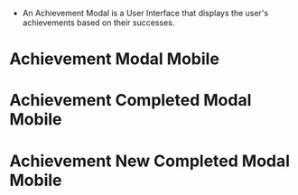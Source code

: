 
<Meta title="Achievements/AchievementModalMobile" component={AchievementModalMobile} />

-   An Achievement Modal is a User Interface that displays the user's achievements based on their successes.

# Achievement Modal Mobile

<Story name="Achievement Modal Mobile">
    <AchievementModalMobile
        title="Name des Lernangebots"
        name="Name des Erfolgs"
        description="Dieser Text muss noch geliefert werden! Wie cool, dass du dich ehrenamtlich engagieren möchtest, indem du Schüler:innen durch Nachhilfeunterricht unterstützt. Um mit der Lernunterstützung zu starten sind mehrere Aktionen nötig. Schließe jetzt den nächsten Schritt ab und komme dem Ziel einer neuen Lernunterstüzung ein Stück näher."
        achievementState={AchievementState.ACTIVE}
        steps={[
            {
                description: 'Dieser Text muss noch geliefert werden!',
            },
            {
                description: 'Dieser Text muss noch geliefert werden!',
                isActive: true,
            },
            {
                description: 'Dieser Text muss noch geliefert werden!',
            },
        ]}
        buttonText="Kontakt aufnehmen"
    />
</Story>

# Achievement Completed Modal Mobile

<Story name="Achievement Completed Modal Mobile">
    <AchievementModalMobile
        title="Name des Lernangebots"
        name="Name des Erfolgs"
        description="Dieser Text muss noch geliefert werden! Wie cool, dass du dich ehrenamtlich engagieren möchtest, indem du Schüler:innen durch Nachhilfeunterricht unterstützt. Um mit der Lernunterstützung zu starten sind mehrere Aktionen nötig. Schließe jetzt den nächsten Schritt ab und komme dem Ziel einer neuen Lernunterstüzung ein Stück näher."
        achievementState={AchievementState.COMPLETED}
        steps={[
            {
                description: 'Dieser Text muss noch geliefert werden!',
            },
            {
                description: 'Dieser Text muss noch geliefert werden!',
            },
            {
                description: 'Dieser Text muss noch geliefert werden!',
            },
        ]}
        actionDescription="Alle Schritte abgeschlossen"
        buttonText="Kontakt aufnehmen"
        image={KanufahrtDschungel}
        isDone
    />
</Story>

# Achievement New Completed Modal Mobile

<Story name="New Achievement Completed Modal Mobile">
    <AchievementModalMobile
        title="Name des Lernangebots"
        name="Name des Erfolgs"
        description="Dieser Text muss noch geliefert werden! Wie cool, dass du dich ehrenamtlich engagieren möchtest, indem du Schüler:innen durch Nachhilfeunterricht unterstützt. Um mit der Lernunterstützung zu starten sind mehrere Aktionen nötig. Schließe jetzt den nächsten Schritt ab und komme dem Ziel einer neuen Lernunterstüzung ein Stück näher."
        achievementState={AchievementState.COMPLETED}
        steps={[
            {
                description: 'Dieser Text muss noch geliefert werden!',
            },
            {
                description: 'Dieser Text muss noch geliefert werden!',
            },
            {
                description: 'Dieser Text muss noch geliefert werden!',
            },
        ]}
        buttonText="Kontakt aufnehmen"
        image={KanufahrtDschungel}
        isDone
        newAchievement
    />
</Story>
